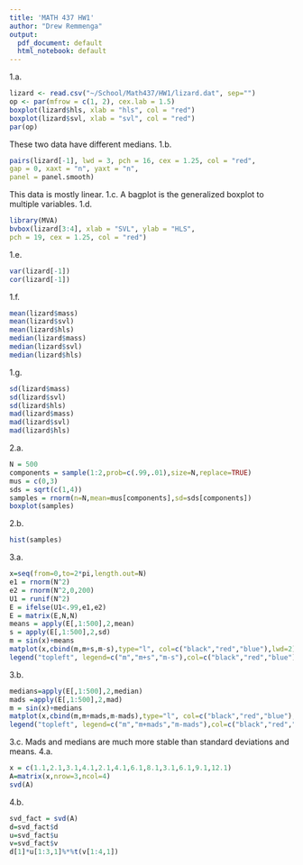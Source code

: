 ---
title: 'MATH 437 HW1'
author: "Drew Remmenga"
output:
  pdf_document: default
  html_notebook: default
---
1.a.
```{r}
lizard <- read.csv("~/School/Math437/HW1/lizard.dat", sep="")
op <- par(mfrow = c(1, 2), cex.lab = 1.5)
boxplot(lizard$hls, xlab = "hls", col = "red")
boxplot(lizard$svl, xlab = "svl", col = "red")
par(op)

```
These two data have different medians.
1.b.
```{r}
pairs(lizard[-1], lwd = 3, pch = 16, cex = 1.25, col = "red",
gap = 0, xaxt = "n", yaxt = "n",
panel = panel.smooth)
```
This data is mostly linear.
1.c.
A bagplot is the generalized boxplot to multiple variables.
1.d.
```{r}
library(MVA)
bvbox(lizard[3:4], xlab = "SVL", ylab = "HLS",
pch = 19, cex = 1.25, col = "red")
```
1.e.
```{r}
var(lizard[-1])
cor(lizard[-1])
```
1.f.
```{r}
mean(lizard$mass)
mean(lizard$svl)
mean(lizard$hls)
median(lizard$mass)
median(lizard$svl)
median(lizard$hls)
```
1.g.
```{r}
sd(lizard$mass)
sd(lizard$svl)
sd(lizard$hls)
mad(lizard$mass)
mad(lizard$svl)
mad(lizard$hls)
```
2.a.
```{r}
N = 500
components = sample(1:2,prob=c(.99,.01),size=N,replace=TRUE)
mus = c(0,3)
sds = sqrt(c(1,4))
samples = rnorm(n=N,mean=mus[components],sd=sds[components])
boxplot(samples)
```
2.b.
```{r}
hist(samples)
```
3.a.
```{r}
x=seq(from=0,to=2*pi,length.out=N)
e1 = rnorm(N^2)
e2 = rnorm(N^2,0,200)
U1 = runif(N^2)
E = ifelse(U1<.99,e1,e2)
E = matrix(E,N,N)
means = apply(E[,1:500],2,mean)
s = apply(E[,1:500],2,sd)
m = sin(x)+means
matplot(x,cbind(m,m+s,m-s),type="l", col=c("black","red","blue"),lwd=2)
legend("topleft", legend=c("m","m+s","m-s"),col=c("black","red","blue"),lty=1:1,cex=.5)
```
3.b.
```{r}
medians=apply(E[,1:500],2,median)
mads =apply(E[,1:500],2,mad)
m = sin(x)+medians
matplot(x,cbind(m,m+mads,m-mads),type="l", col=c("black","red","blue"),lwd=2)
legend("topleft", legend=c("m","m+mads","m-mads"),col=c("black","red","blue"),lty=1:1,cex=.5)


```
3.c. Mads and medians are much more stable than standard deviations and means.
4.a.
```{r}
x = c(1.1,2.1,3.1,4.1,2.1,4.1,6.1,8.1,3.1,6.1,9.1,12.1)
A=matrix(x,nrow=3,ncol=4)
svd(A)
```
4.b.
```{r}
svd_fact = svd(A)
d=svd_fact$d
u=svd_fact$u
v=svd_fact$v
d[1]*u[1:3,1]%*%t(v[1:4,1])
```
